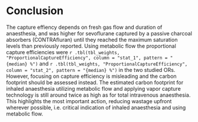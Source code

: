 # Conclusion

The capture effiency depends on fresh gas flow and duration of anaesthesia, and
was higher for sevoflurane captured by a passive charcoal absorbers (CONTRAfluran)
until they reached the maximum saturation levels than previously reported.
Using metabolic flow the proportional capture efficiencies were
`r .tbl(tbl_weights, "ProportionalCaptureEfficiency", column = "stat_1", pattern = "{median} %")`
and
`r .tbl(tbl_weights, "ProportionalCaptureEfficiency", column = "stat_2", pattern = "{median} %")`
in the two studied ORs.
However, focusing on capture efficiency is misleading and the carbon footprint
should be assessed instead.
The estimated carbon footprint for inhaled anaesthesia utilizing metabolic flow
and applying vapor capture technology is still around twice as high as for total intravenous
anaesthesia.
This highlights the most important action, reducing wastage upfront
wherever possible, i.e. critical indication of inhaled anaesthesia and
using metabolic flow.

